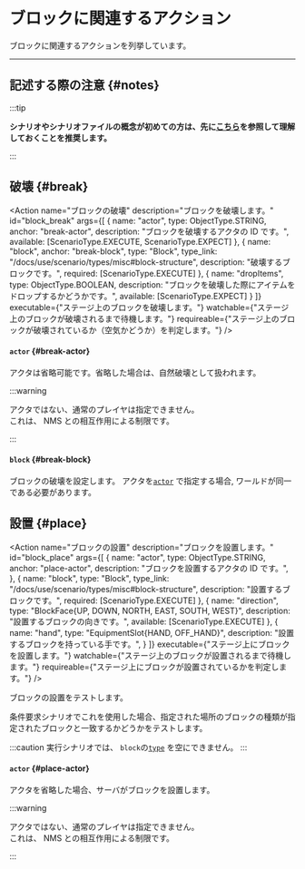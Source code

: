 
# ブロックに関連するアクション

ブロックに関連するアクションを列挙しています。

---

## 記述する際の注意 {#notes}

:::tip

**シナリオやシナリオファイルの概念が初めての方は、先に[こちら](/docs/use/scenario)を参照して理解しておくことを推奨します。**

:::

<BelowDocument docId="use/scenario/scenario-file"
               label="シナリオファイルを記述する際の注意"
               anchor="notes"
/>

## 破壊 {#break}

<Action name="ブロックの破壊"
        description="ブロックを破壊します。"
        id="block_break"
        args={[
          {
            name: "actor",
            type: ObjectType.STRING,
            anchor: "break-actor",
            description: "ブロックを破壊するアクタの ID です。",
            available: [ScenarioType.EXECUTE, ScenarioType.EXPECT]
          },
          {
            name: "block",
            anchor: "break-block",
            type: "Block",
            type_link: "/docs/use/scenario/types/misc#block-structure",
            description: "破壊するブロックです。",
            required: [ScenarioType.EXECUTE]
          },
          {
            name: "dropItems",
            type: ObjectType.BOOLEAN,
            description: "ブロックを破壊した際にアイテムをドロップするかどうかです。",
            available: [ScenarioType.EXPECT]
          }
        ]}
        executable={"ステージ上のブロックを破壊します。"}
        watchable={"ステージ上のブロックが破壊されるまで待機します。"}
        requireable={"ステージ上のブロックが破壊されているか（空気かどうか）を判定します。"}
/>

#### `actor` {#break-actor}

アクタは省略可能です。省略した場合は、自然破壊として扱われます。

:::warning

アクタではない、通常のプレイヤは指定できません。  
これは、 NMS との相互作用による制限です。

:::

#### `block` {#break-block}

ブロックの破壊を設定します。
アクタを[`actor`](#break-actor) で指定する場合, ワールドが同一である必要があります。

## 設置 {#place}

<Action name="ブロックの設置"
        description="ブロックを設置します。"
        id="block_place"
        args={[
          {
            name: "actor",
            type: ObjectType.STRING,
            anchor: "place-actor",
            description: "ブロックを設置するアクタの ID です。",
          },
          {
            name: "block",
            type: "Block",
            type_link: "/docs/use/scenario/types/misc#block-structure",
            description: "設置するブロックです。",
            required: [ScenarioType.EXECUTE]
          },
          {
            name: "direction",
            type: "BlockFace{UP, DOWN, NORTH, EAST, SOUTH, WEST}",
            description: "設置するブロックの向きです。",
            available: [ScenarioType.EXECUTE]
          },
          {
            name: "hand",
            type: "EquipmentSlot{HAND, OFF_HAND}",
            description: "設置するブロックを持っている手です。",
          }
        ]}
        executable={"ステージ上にブロックを設置します。"}
        watchable={"ステージ上のブロックが設置されるまで待機します。"}
        requireable={"ステージ上にブロックが設置されているかを判定します。"}
/>

ブロックの設置をテストします。

条件要求シナリオでこれを使用した場合、指定された場所のブロックの種類が指定されたブロックと一致するかどうかをテストします。  

:::caution
実行シナリオでは、 `block`の[`type`](/docs/use/scenario/types/misc#block-structure) を空にできません。
:::

#### `actor` {#place-actor}

アクタを省略した場合、サーバがブロックを設置します。

:::warning

アクタではない、通常のプレイヤは指定できません。  
これは、 NMS との相互作用による制限です。

:::

